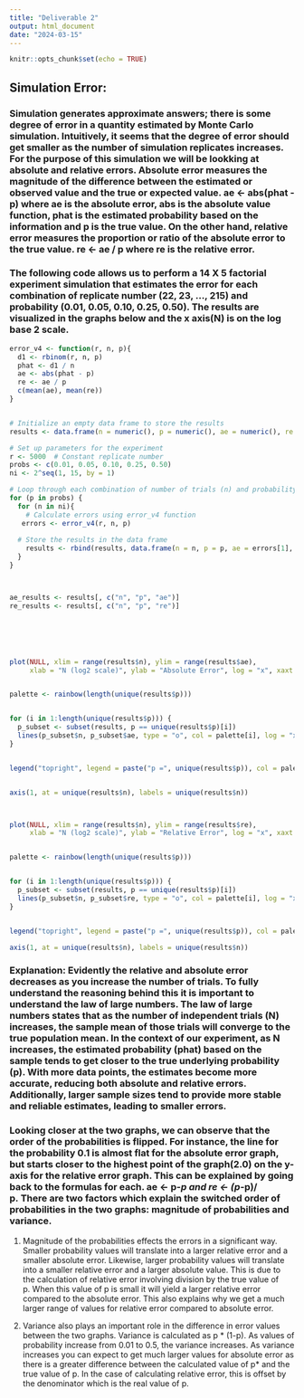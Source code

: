 ```yaml
---
title: "Deliverable 2"
output: html_document
date: "2024-03-15"
---
```


```r
knitr::opts_chunk$set(echo = TRUE)
```

## Simulation Error:
### Simulation generates approximate answers; there is some degree of error in a quantity estimated by Monte Carlo simulation. Intuitively, it seems that the degree of error should get smaller as the number of simulation replicates increases. For the purpose of this simulation we will be lookking at absolute and relative errors. Absolute error measures the magnitude of the difference between the estimated or observed value and the true or expected value.  ae <- abs(phat - p) where ae is the absolute error, abs is the absolute value function, phat is the estimated probability based on the information and p is the true value. On the other hand, relative error measures the proportion or ratio of the absolute error to the true value. re <- ae / p where re is the relative error. 

### The following code allows us to perform a 14 X 5 factorial experiment simulation that estimates the error for each combination of replicate number (22, 23, …, 215) and probability (0.01, 0.05, 0.10, 0.25, 0.50). The results are visualized in the graphs below and the x axis(N) is on the log base 2 scale. 

```r


error_v4 <- function(r, n, p){
  d1 <- rbinom(r, n, p)
  phat <- d1 / n
  ae <- abs(phat - p)
  re <- ae / p
  c(mean(ae), mean(re))
}


# Initialize an empty data frame to store the results
results <- data.frame(n = numeric(), p = numeric(), ae = numeric(), re = numeric())

# Set up parameters for the experiment
r <- 5000  # Constant replicate number
probs <- c(0.01, 0.05, 0.10, 0.25, 0.50)
ni <- 2^seq(1, 15, by = 1)

# Loop through each combination of number of trials (n) and probability
for (p in probs) {
  for (n in ni){
    # Calculate errors using error_v4 function
   errors <- error_v4(r, n, p)
  
  # Store the results in the data frame
    results <- rbind(results, data.frame(n = n, p = p, ae = errors[1], re = errors[2]))
  }
}



ae_results <- results[, c("n", "p", "ae")]
re_results <- results[, c("n", "p", "re")]






plot(NULL, xlim = range(results$n), ylim = range(results$ae),
     xlab = "N (log2 scale)", ylab = "Absolute Error", log = "x", xaxt = "n")


palette <- rainbow(length(unique(results$p)))


for (i in 1:length(unique(results$p))) {
  p_subset <- subset(results, p == unique(results$p)[i])
  lines(p_subset$n, p_subset$ae, type = "o", col = palette[i], log = "x")
}


legend("topright", legend = paste("p =", unique(results$p)), col = palette, lty = 1, pch = 1)


axis(1, at = unique(results$n), labels = unique(results$n))



plot(NULL, xlim = range(results$n), ylim = range(results$re),
     xlab = "N (log2 scale)", ylab = "Relative Error", log = "x", xaxt = "n")


palette <- rainbow(length(unique(results$p)))


for (i in 1:length(unique(results$p))) {
  p_subset <- subset(results, p == unique(results$p)[i])
  lines(p_subset$n, p_subset$re, type = "o", col = palette[i], log = "x")
}


legend("topright", legend = paste("p =", unique(results$p)), col = palette, lty = 1, pch = 1)

axis(1, at = unique(results$n), labels = unique(results$n))
```

### Explanation: Evidently the relative and absolute error decreases as you increase the number of trials. To fully understand the reasoning behind this it is important to understand the law of large numbers. The law of large numbers states that as the number of independent trials (N) increases, the sample mean of those trials will converge to the true population mean. In the context of our experiment, as N increases, the estimated probability (phat) based on the sample tends to get closer to the true underlying probability (p). With more data points, the estimates become more accurate, reducing both absolute and relative errors. Additionally, larger sample sizes tend to provide more stable and reliable estimates, leading to smaller errors. 

### Looking closer at the two graphs, we can observe that the order of the probabilities is flipped. For instance, the line for the probability 0.1 is almost flat for the absolute error graph, but starts closer to the highest point of the graph(2.0) on the y-axis for the relative error graph. This can be explained by going back to the formulas for each. ae <- p*-p and re <- (p*-p)/ p. There are two factors which explain the switched order of probabilities in the two graphs: magnitude of probabilities and variance. 

1. Magnitude of the probabilities effects the errors in a significant way. Smaller probability values will translate into a larger relative error and a smaller absolute error. Likewise, larger probability values will translate into a smaller relative error and a larger absolute value. This is due to the calculation of relative error involving division by the true value of p. When this value of p is small it will yield a larger relative error compared to the absolute error. This also explains why we get a much larger range of values for relative error compared to absolute error. 


2. Variance also plays an important role in the difference in error values between the two graphs. Variance is calculated as p * (1-p). As values of probability increase from 0.01 to 0.5, the variance increases. As variance increases you can expect to get much larger values for absolute error as there is a greater difference between the calculated value of p* and the true value of p. In the case of calculating relative error, this is offset by the denominator which is the real value of p. 









